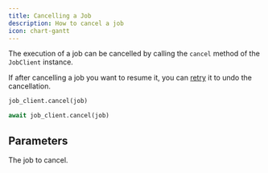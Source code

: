 ```yaml
---
title: Cancelling a Job
description: How to cancel a job
icon: chart-gantt
---
```


The execution of a job can be cancelled by calling the `cancel` method of the `JobClient` instance.

If after cancelling a job you want to resume it, you can [retry](/workflows/api-reference#retrying-a-job) it to undo the cancellation.

<RequestExample>

```python Python (Sync)
job_client.cancel(job)
```

```python Python (Async)
await job_client.cancel(job)
```

</RequestExample>

## Parameters

<ParamField path="job" type="Job">
  The job to cancel.
</ParamField>
